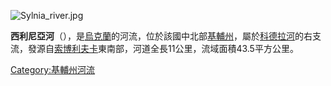 [[Image:Sylnia_river.jpg|right]]
{{coord|50|38|46|N|29|34|20|E|display=title}}

'''西利尼亞河'''（{{lang-uk|Сильня}}），是[[烏克蘭|烏克蘭]]的河流，位於該國中北部[[基輔州|基輔州]]，屬於[[科德拉河|科德拉河]]的右支流，發源自[[索博利夫卡_(馬卡里夫區)|索博利夫卡]]東南部，河道全長11公里，流域面積43.5平方公里。

{{DEFAULTSORT:Сильня}}
[[Category:基輔州河流|Category:基輔州河流]]


{{Ukraine-river-stub}}